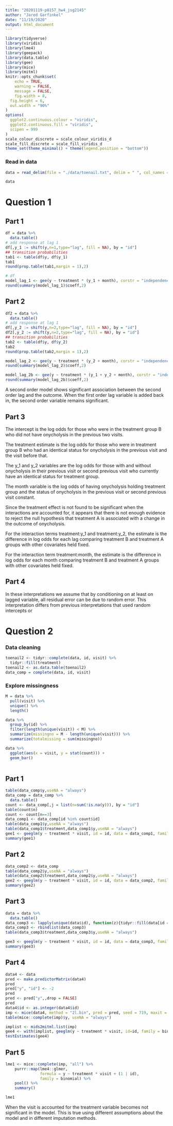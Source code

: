 ```yaml
---
title: "20201119-p8157_hw4_jsg2145"
author: "Jared Garfinkel"
date: "11/19/2020"
output: html_document
---
```


```r
library(tidyverse)
library(viridis)
library(lme4)
library(geepack)
library(data.table)
library(gee)
library(mice)
library(mitml)
knitr::opts_chunk$set(
	echo = TRUE,
	warning = FALSE,
	message = FALSE,
	fig.width = 8, 
  fig.height = 6,
  out.width = "90%"
)
options(
  ggplot2.continuous.colour = "viridis",
  ggplot2.continuous.fill = "viridis",
  scipen = 999
)
scale_colour_discrete = scale_colour_viridis_d
scale_fill_discrete = scale_fill_viridis_d
theme_set(theme_minimal() + theme(legend.position = "bottom"))
```

### Read in data

```r
data = read_delim(file = "./data/toenail.txt", delim = " ", col_names = c("id", "y", "treatment", "month", "visit"), skip = 1)

data
```

# Question 1

## Part 1

```r
df = data %>% 
  data.table()
# add response at lag 1 
df[,y_1 := shift(y,n=1,type="lag", fill = NA), by = "id"]
## transition probabilities 
tab1 <- table(df$y, df$y_1)
tab1
round(prop.table(tab1,margin = 1),2)
```

```r
# df
model_lag_1 <- gee(y ~ treatment * (y_1 + month), corstr = "independence", family = binomial("logit"), id = id, data = df)
round(summary(model_lag_1)$coeff,2)
```
## Part 2

```r
df2 = data %>% 
  data.table()
# add response at lag 1 
df[,y_2 := shift(y,n=2,type="lag", fill = NA), by = "id"]
df2[,y_2 := shift(y,n=2,type="lag", fill = NA), by = "id"]
## transition probabilities 
tab2 <- table(df$y, df$y_2)
tab2
round(prop.table(tab2,margin = 1),2)
```

```r
model_lag_2 <- gee(y ~ treatment * (y_2 + month), corstr = "independence", family = binomial("logit"), id = id, data = df2)
round(summary(model_lag_2)$coeff,2)
```

```r
model_lag_2b <- gee(y ~ treatment * (y_1 + y_2 + month), corstr = "independence", family = binomial("logit"), id = id, data = df)
round(summary(model_lag_2b)$coeff,2)
```

A second order model shows significant association between the second order lag and the outcome. When the first order lag variable is added back in, the second order variable remains significant.

## Part 3

The intercept is the log odds for those who were in the treatment group B who did not have onycholysis in the previous two visits.

The treatment estimate is the log odds for those who were in treatment group B who had an identical status for onycholysis in the previous visit and the visit before that.

The y_1 and y_2 variables are the log odds for those with and without onycholysis in their previous visit or second previous visit who currently have an identical status for treatment group.

The month variable is the log odds of having onycholysis holding treatment group and the status of onycholysis in the previous visit or second previous visit constant.

Since the treatment effect is not found to be significant when the interactions are accounted for, it appears that there is not enough evidence to reject the null hypothesis that treatment A is associated with a change in the outcome of onycholysis.

For the interaction terms treatment:y_1 and treatment:y_2, the estimate is the difference in log odds for each lag comparing treatment B and treatment A groups with other covariates held fixed. 

For the interaction term treatment:month, the estimate is the difference in log odds for each month comparing treatment B and treatment A groups with other covariates held fixed.

## Part 4

In these interpretations we assume that by conditioning on at least on lagged variable, all residual error can be due to random error. This interpretation differs from previous interpretations that used random intercepts or 

# Question 2

### Data cleaning

```r
toenail2 <- tidyr::complete(data, id, visit) %>%
  tidyr::fill(treatment)
toenail2 <- as.data.table(toenail2)
data_comp = complete(data, id, visit)
```

### Explore missingness

```r
M = data %>% 
  pull(visit) %>% 
  unique() %>% 
  length()

data %>% 
  group_by(id) %>% 
  filter(length(unique(visit)) < M) %>% 
  summarize(missingno = M - length(unique(visit))) %>% 
  summarize(totalmissing = sum(missingno))

data %>% 
  ggplot(aes(x = visit, y = stat(count))) +
  geom_bar()
  
```


## Part 1

```r
table(data_comp$y,useNA = "always")
data_comp = data_comp %>% 
  data.table()
count <- data_comp[,j = list(n=sum(!is.na(y))), by = "id"]
table(count$n)
count <- count[n==3]
data_comp1 <- data_comp[id %in% count$id]
table(data_comp1$y,useNA = "always")
table(data_comp1$treatment,data_comp1$y,useNA = "always")
gee1 <- geeglm(y ~ treatment * visit, id = id, data = data_comp1, family = binomial(link = "logit"), corstr = "independence")
summary(gee1)
```

## Part 2

```r
data_comp2 <- data_comp
table(data_comp2$y,useNA = "always")
table(data_comp2$treatment,data_comp2$y,useNA = "always")
gee2 <- geeglm(y ~ treatment * visit, id = id, data = data_comp2, family = binomial(link = "logit"), corstr = "independence")
summary(gee2)
```

## Part 3

```r
data = data %>% 
  data.table()
data_comp3 <- lapply(unique(data$id), function(z){tidyr::fill(data[id == z], y)})
data_comp3 <- rbindlist(data_comp3)
table(data_comp3$treatment,data_comp3$y,useNA = "always")

gee3 <- geeglm(y ~ treatment * visit, id = id, data = data_comp3, family = binomial(link = "logit"), corstr = "independence")
summary(gee3)
```

## Part 4

```r
data4 <- data
pred <- make.predictorMatrix(data4)
pred
pred["y", "id"] <- -2
pred
pred <- pred["y",,drop = FALSE]
pred
data4$id <- as.integer(data4$id)
imp <- mice(data4, method = "2l.bin", pred = pred, seed = 719, maxit = 1, m = 5, print = FALSE, blocks = list(c("y")))
table(mice::complete(imp)$y, useNA = "always")
```

```r
implist <- mids2mitml.list(imp)
gee4 <- with(implist, geeglm(y ~ treatment * visit, id=id, family = binomial, corstr = "independence"))
testEstimates(gee4)
```

## Part 5

```r
lme1 <- mice::complete(imp, "all") %>%
    purrr::map(lme4::glmer,
               formula = y ~ treatment * visit + (1 | id),
               family = binomial) %>%
    pool() %>%
    summary()
```

```r
lme1
```

When the visit is accounted for the treatment variable becomes not significant in the model. This is true using different assumptions about the model and in different imputation methods.
